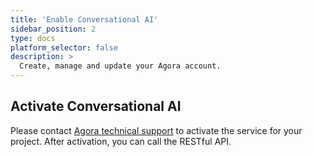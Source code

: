 ```yaml
---
title: 'Enable Conversational AI'
sidebar_position: 2
type: docs
platform_selector: false
description: >
  Create, manage and update your Agora account.
---
```




<ManageAccount />

## Activate Conversational AI

Please contact [Agora technical support](mailto:support@agora.io) to activate the <Vpd k="NAME" /> service for your project. After activation, you can call the RESTful API.